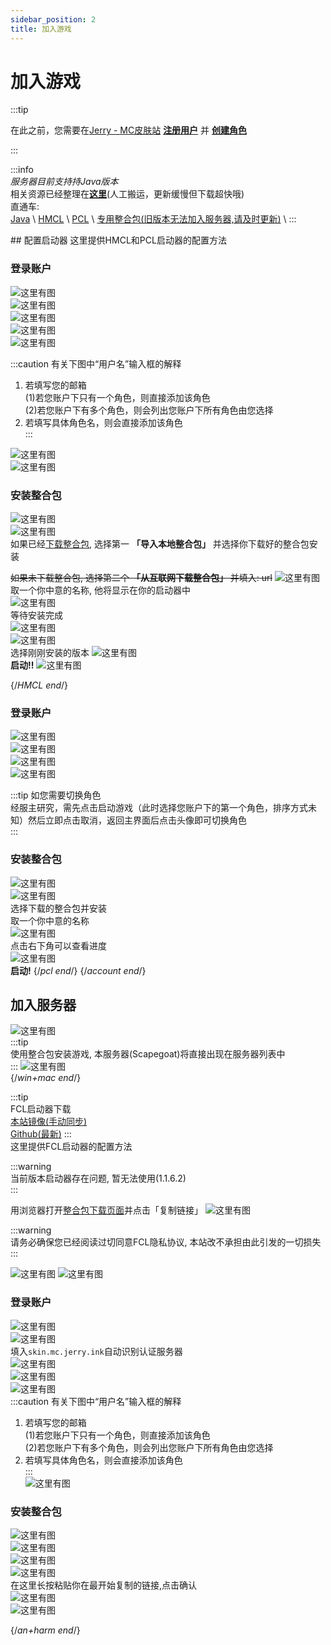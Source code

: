```yaml
---
sidebar_position: 2
title: 加入游戏
---
```



# 加入游戏  

:::tip

在此之前，您需要在[Jerry - MC皮肤站](https://skin.mc.jerry.ink/) [**注册用户**](https://skin.mc.jerry.ink/auth/register) 并 [**创建角色**](../jerry-mc-skin/newbee-guide/add-player)

:::

:::info  
*服务器目前支持持Java版本*  
相关资源已经整理在[**这里**](https://pan.jerry.ink/Minecraft)(人工搬运，更新缓慢但下载超快哦)  
直通车:  
[Java](https://pan.jerry.ink/Minecraft/Java/JDK) \ 
[HMCL](https://pan.jerry.ink/Minecraft/Java/%E5%90%AF%E5%8A%A8%E5%99%A8/HMCL) \ 
[PCL](https://pan.jerry.ink/Minecraft/Java/%E5%90%AF%E5%8A%A8%E5%99%A8/PCL) \ 
[专用整合包(旧版本无法加入服务器,请及时更新)](https://pan.jerry.ink/public/Minecraft/Scapegoat%20Client/Scapegoat-latest.zip) \ 
:::  

<Tabs>
  <TabItem value='Windows或MacOS' label='Windows或MacOS'>
## 配置启动器
这里提供HMCL和PCL启动器的配置方法

<Tabs>
  <TabItem value='HMCL' label='HMCL'>

### 登录账户  
![这里有图](img/20230120005612.png)  
![这里有图](img/20230120005701.png)  
![这里有图](img/20230120005807.png)  
![这里有图](img/20230120005901.png)  
![这里有图](img/20230120005931.png)  

:::caution 有关下图中“用户名”输入框的解释  
1. 若填写您的邮箱  
  (1)若您账户下只有一个角色，则直接添加该角色  
  (2)若您账户下有多个角色，则会列出您账户下所有角色由您选择  
2. 若填写具体角色名，则会直接添加该角色  
:::  

![这里有图](img/20230120010031.png)  
![这里有图](img/20230120010154.png)  

### 安装整合包  
![这里有图](img/20240612213112.png)  
![这里有图](img/20240612213427.png)  
如果已经[下载整合包](https://pan.jerry.ink/public/Minecraft/Scapegoat%20Client/Scapegoat-latest.zip), 选择第一 **「导入本地整合包」** 并选择你下载好的整合包安装  

~~如果未下载整合包, 选择第二个 **「从互联网下载整合包」** 并填入: url~~
![这里有图](img/20240612213850.png)  
取一个你中意的名称, 他将显示在你的启动器中  
![这里有图](img/20240612215511.png)  
等待安装完成  
![这里有图](img/20240612215828.png)  
![这里有图](img/20240612215949.png)  
选择刚刚安装的版本
![这里有图](img/20240612220114.png)  
**启动!!**
![这里有图](img/20240612220205.png)

  </TabItem>{/*HMCL end*/}

  <TabItem value='PCL' label='PCL'>

### 登录账户  
![这里有图](img/20230120012708.png)  
![这里有图](img/20230120012829.png)  
![这里有图](img/20230120013029.png)  
![这里有图](img/20230120013236.png)  

:::tip 如您需要切换角色  
经服主研究，需先点击启动游戏（此时选择您账户下的第一个角色，排序方式未知）然后立即点击取消，返回主界面后点击头像即可切换角色  
:::  

### 安装整合包  
![这里有图](img/20240612220702.png)  
![这里有图](img/20240612220827.png)  
选择下载的整合包并安装  
取一个你中意的名称  
![这里有图](img/20240612221104.png)  
点击右下角可以查看进度  
![这里有图](img/20240612221221.png)  
**启动!**
  </TabItem>{/*pcl end*/}
</Tabs>{/*account end*/}

## 加入服务器  

![这里有图](img/6370fe53ca864.png)  
:::tip   
使用整合包安装游戏, 本服务器(Scapegoat)将直接出现在服务器列表中  
:::
![这里有图](img/6370fe526abc7.png)  
  </TabItem>{/*win+mac end*/}

  <TabItem value='Android或Harmony' label='Android或Harmony'>

:::tip  
FCL启动器下载  
[本站镜像(手动同步)](https://pan.jerry.ink/Minecraft/Java/%E5%90%AF%E5%8A%A8%E5%99%A8/FCL)  
[Github(最新)](https://fcl-team.github.io/pages/download.html)
:::  
这里提供FCL启动器的配置方法  

:::warning  
当前版本启动器存在问题, 暂无法使用(1.1.6.2)  
:::  

用浏览器打开[整合包下载页面](https://pan.jerry.ink/public/Minecraft/Scapegoat%20Client/Scapegoat-latest.zip)并点击「复制链接」
![这里有图](img/20240614233325.png)

:::warning  
请务必确保您已经阅读过切同意FCL隐私协议, 本站改不承担由此引发的一切损失  
:::  

![这里有图](img/20240614232641.png)
![这里有图](img/20240614232914.png)

### 登录账户  
![这里有图](img/20240615161722.png)  
![这里有图](img/20240615161828.png)  
填入`skin.mc.jerry.ink`自动识别认证服务器  
![这里有图](img/20240615161928.png)  
![这里有图](img/20240615161959.png)  
![这里有图](img/20240615162109.png)  
:::caution 有关下图中“用户名”输入框的解释  
1. 若填写您的邮箱  
  (1)若您账户下只有一个角色，则直接添加该角色  
  (2)若您账户下有多个角色，则会列出您账户下所有角色由您选择  
2. 若填写具体角色名，则会直接添加该角色  
:::  
![这里有图](img/20240615162152.png)  

### 安装整合包  
![这里有图](img/20240614233002.png)  
![这里有图](img/20240614233026.png)  
![这里有图](img/20240614233050.png)  
![这里有图](img/20240614233722.png)  
在这里长按粘贴你在最开始复制的链接,点击确认  
![这里有图](img/20240614233809.png)  
![这里有图](img/20240614234652.png)  


  </TabItem>{/*an+harm  end*/}
</Tabs>